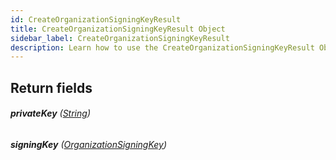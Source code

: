 ```yaml
---
id: CreateOrganizationSigningKeyResult
title: CreateOrganizationSigningKeyResult Object
sidebar_label: CreateOrganizationSigningKeyResult
description: Learn how to use the CreateOrganizationSigningKeyResult Object for 's API.
---
```


## Return fields

###### <b>privateKey</b> ([String](api/schema/scalar/String.mdx))

###### <b>signingKey</b> ([OrganizationSigningKey](api/schema/object/OrganizationSigningKey.mdx))

